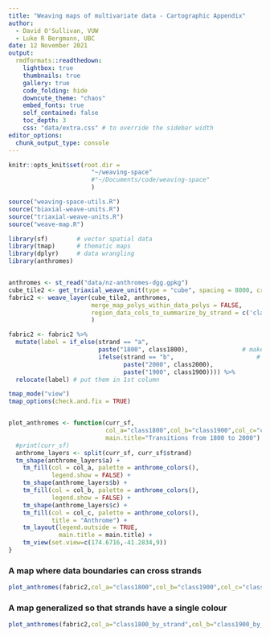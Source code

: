 ```yaml
---
title: "Weaving maps of multivariate data - Cartographic Appendix"
author: 
  - David O'Sullivan, VUW
  - Luke R Bergmann, UBC
date: 12 November 2021
output:
  rmdformats::readthedown:
    lightbox: true
    thumbnails: true
    gallery: true
    code_folding: hide
    downcute_theme: "chaos"
    embed_fonts: true
    self_contained: false
    toc_depth: 3
    css: "data/extra.css" # to override the sidebar width
editor_options: 
  chunk_output_type: console
---
```

```r
knitr::opts_knit$set(root.dir = 
                       "~/weaving-space"
                       #"~/Documents/code/weaving-space"
                       )
```

```r
source("weaving-space-utils.R")
source("biaxial-weave-units.R")
source("triaxial-weave-units.R")
source("weave-map.R")

library(sf)        # vector spatial data
library(tmap)      # thematic maps
library(dplyr)     # data wrangling
library(anthromes)


anthromes <- st_read("data/nz-anthromes-dgg.gpkg")
cube_tile2 <- get_triaxial_weave_unit(type = "cube", spacing = 8000, crs = st_crs(anthromes))
fabric2 <- weave_layer(cube_tile2, anthromes,
                       merge_map_polys_within_data_polys = FALSE,
                       region_data_cols_to_summarize_by_strand = c('class1800','class1900','class2000')
                       )

fabric2 <- fabric2 %>%   
  mutate(label = if_else(strand == "a", 
                         paste("1800", class1800),               # make labels including
                         ifelse(strand == "b",                       # year and anthrome
                                paste("2000", class2000), 
                                paste("1900", class1900)))) %>% 
  relocate(label) # put them in 1st column

tmap_mode("view")
tmap_options(check.and.fix = TRUE)


plot_anthromes <- function(curr_sf,
                           col_a="class1800",col_b="class1900",col_c="class2000",
                           main.title="Transitions from 1800 to 2000") {
  #print(curr_sf)
  anthrome_layers <- split(curr_sf, curr_sf$strand)
  tm_shape(anthrome_layers$a) + 
    tm_fill(col = col_a, palette = anthrome_colors(), 
            legend.show = FALSE) + 
    tm_shape(anthrome_layers$b) + 
    tm_fill(col = col_b, palette = anthrome_colors(), 
            legend.show = FALSE) + 
    tm_shape(anthrome_layers$c) + 
    tm_fill(col = col_c, palette = anthrome_colors(), 
            title = "Anthrome") + 
    tm_layout(legend.outside = TRUE, 
              main.title = main.title) + 
    tm_view(set.view=c(174.6716,-41.2834,9))
}
```

### A map where data boundaries can cross strands

```r
plot_anthromes(fabric2,col_a="class1800",col_b="class1900",col_c="class2000")
```

### A map generalized so that strands have a single colour

```r
plot_anthromes(fabric2,col_a="class1800_by_strand",col_b="class1900_by_strand",col_c="class2000_by_strand")
```

